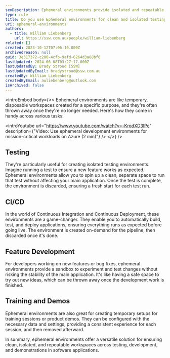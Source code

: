 ```yaml
---
seoDescription: Ephemeral environments provide isolated and repeatable workspaces for testing, development, and demonstrations, ensuring clean and efficient workflows.
type: rule
title: Do you use Ephemeral environments for clean and isolated testing?
uri: ephemeral-environments
authors:
  - title: William Liebenberg
    url: https://ssw.com.au/people/william-liebenberg
related: []
created: 2023-10-12T07:06:10.000Z
archivedreason: null
guid: 3e317372-c200-4cfb-9afd-6264d3a88bf6
lastUpdated: 2024-06-08T03:27:17.000Z
lastUpdatedBy: Brady Stroud [SSW]
lastUpdatedByEmail: bradystroud@ssw.com.au
createdBy: William Liebenberg
createdByEmail: awliebenberg@outlook.com
isArchived: false
---
```


<introEmbed
  body={<>
Ephemeral environments are like temporary, disposable workspaces created for a specific purpose, and they're often thrown away once they're no longer needed. Here's how they come in handy across various tasks:

<introYoutube url="https://www.youtube.com/watch?v=-KrodXD3lPc" description={"Video: Use ephemeral development environments for mission-critical workloads on Azure (2 min)"} />
  </>}
/>
## Testing

They're particularly useful for creating isolated testing environments. Imagine running a test to ensure a new feature works as expected. Ephemeral environments allow you to spin up a clean, separate space to run that test without affecting your main application. Once the test is complete, the environment is discarded, ensuring a fresh start for each test run.

## CI/CD

In the world of Continuous Integration and Continuous Deployment, these environments are a game-changer. They enable you to automatically build, test, and deploy applications, ensuring everything runs as expected before going live. The environment is created on-demand for the pipeline, then discarded once it's done.

## Feature Development

For developers working on new features or bug fixes, ephemeral environments provide a sandbox to experiment and test changes without risking the stability of the main application. It's like having a safe space to try out new ideas, which can be thrown away once the development work is finished.

## Training and Demos

Ephemeral environments are also great for creating temporary setups for training sessions or product demos. They can be configured with the necessary data and settings, providing a consistent experience for each session, and then removed afterward.

In summary, ephemeral environments offer a versatile solution for ensuring clean, isolated, and repeatable workspaces across testing, development, and demonstrations in software applications.
